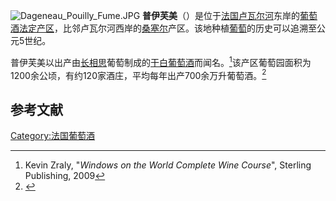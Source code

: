 [[File:Dageneau_Pouilly_Fume.JPG|thumb]]
'''普伊芙美'''（{{lang-fr|Pouilly-Fumé}}）是位于[[法国|法国]][[卢瓦尔河|卢瓦尔河]]东岸的[[葡萄酒|葡萄酒]][[原产地命名控制|法定产区]]，比邻卢瓦尔河西岸的[[桑塞尔|桑塞尔]]产区。该地种植[[葡萄|葡萄]]的历史可以追溯至公元5世纪。

普伊芙美以出产由[[白苏维翁|长相思]]葡萄制成的[[干白葡萄酒|干白葡萄酒]]而闻名。<ref>Kevin Zraly, "''Windows on the World Complete Wine Course''", Sterling Publishing, 2009 </ref>该产区葡萄园面积为1200余公顷，有约120家酒庄，平均每年出产700余万升葡萄酒。<ref>{{cite web |url=http://loirevalleywine.com/regions/centre-loire/pouilly-fume |title=Pouilly-Fumé |publisher=loirevalleywine.com |year=2014 |accessdate=5 January 2014 |deadurl=yes |archiveurl=https://web.archive.org/web/20140106032141/http://loirevalleywine.com/regions/centre-loire/pouilly-fume |archivedate=2014年1月6日 }}</ref>

== 参考文献 ==
{{reflist}}

{{葡萄酒}}

[[Category:法国葡萄酒|Category:法国葡萄酒]]